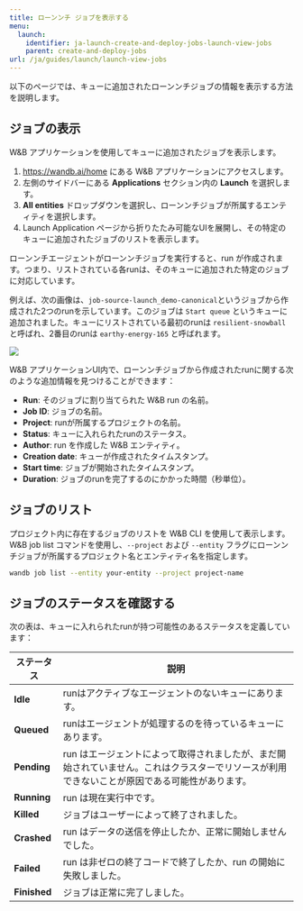 ```yaml
---
title: ローンンチ ジョブを表示する
menu:
  launch:
    identifier: ja-launch-create-and-deploy-jobs-launch-view-jobs
    parent: create-and-deploy-jobs
url: /ja/guides/launch/launch-view-jobs
---
```


以下のページでは、キューに追加されたローンンチジョブの情報を表示する方法を説明します。

## ジョブの表示

W&B アプリケーションを使用してキューに追加されたジョブを表示します。

1. https://wandb.ai/home にある W&B アプリケーションにアクセスします。
2. 左側のサイドバーにある **Applications** セクション内の **Launch** を選択します。
3. **All entities** ドロップダウンを選択し、ローンンチジョブが所属するエンティティを選択します。
4. Launch Application ページから折りたたみ可能なUIを展開し、その特定のキューに追加されたジョブのリストを表示します。

<Note>
ローンンチエージェントがローンンチジョブを実行すると、run が作成されます。つまり、リストされている各runは、そのキューに追加された特定のジョブに対応しています。
</Note>

例えば、次の画像は、`job-source-launch_demo-canonical`というジョブから作成された2つのrunを示しています。このジョブは `Start queue` というキューに追加されました。キューにリストされている最初のrunは `resilient-snowball` と呼ばれ、2番目のrunは `earthy-energy-165` と呼ばれます。

<Frame>
    <img src="/images/launch/launch_jobs_status.png"  />
</Frame>

W&B アプリケーションUI内で、ローンンチジョブから作成されたrunに関する次のような追加情報を見つけることができます：
   - **Run**: そのジョブに割り当てられた W&B run の名前。
   - **Job ID**: ジョブの名前。
   - **Project**: runが所属するプロジェクトの名前。
   - **Status**: キューに入れられたrunのステータス。
   - **Author**: run を作成した W&B エンティティ。
   - **Creation date**: キューが作成されたタイムスタンプ。
   - **Start time**: ジョブが開始されたタイムスタンプ。
   - **Duration**: ジョブのrunを完了するのにかかった時間（秒単位）。

## ジョブのリスト 
プロジェクト内に存在するジョブのリストを W&B CLI を使用して表示します。W&B job list コマンドを使用し、`--project` および `--entity` フラグにローンンチジョブが所属するプロジェクト名とエンティティ名を指定します。

```bash
wandb job list --entity your-entity --project project-name
```

## ジョブのステータスを確認する

次の表は、キューに入れられたrunが持つ可能性のあるステータスを定義しています：

| ステータス | 説明 |
| --- | --- |
| **Idle** | runはアクティブなエージェントのないキューにあります。 |
| **Queued** | runはエージェントが処理するのを待っているキューにあります。 |
| **Pending** | run はエージェントによって取得されましたが、まだ開始されていません。これはクラスターでリソースが利用できないことが原因である可能性があります。 |
| **Running** | run は現在実行中です。 |
| **Killed** | ジョブはユーザーによって終了されました。 |
| **Crashed** | run はデータの送信を停止したか、正常に開始しませんでした。 |
| **Failed** | run は非ゼロの終了コードで終了したか、run の開始に失敗しました。 |
| **Finished** | ジョブは正常に完了しました。 |